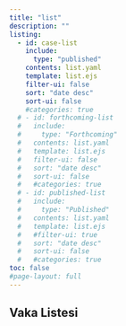 ```yaml
---
title: "list"
description: "" 
listing:
  - id: case-list
    include: 
      type: "published"
    contents: list.yaml
    template: list.ejs
    filter-ui: false
    sort: "date desc"
    sort-ui: false
    #categories: true
  # - id: forthcoming-list
  #   include: 
  #     type: "Forthcoming"
  #   contents: list.yaml
  #   template: list.ejs
  #   filter-ui: false
  #   sort: "date desc"
  #   sort-ui: false
  #   #categories: true  
  # - id: published-list
  #   include: 
  #     type: "Published"
  #   contents: list.yaml
  #   template: list.ejs
  #   #filter-ui: true
  #   sort: "date desc" 
  #   sort-ui: false
  #   #categories: true
toc: false    
#page-layout: full
---
```



## Vaka Listesi

:::{#case-list}
:::

<!-- ## Forthcoming -->

<!-- :::{#forthcoming-list} -->
<!-- ::: -->


<!-- ## Published list -->

<!-- :::{#published-list} -->
<!-- ::: -->
